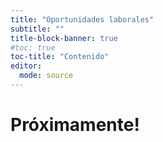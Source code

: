 ---
title: "Oportunidades laborales"
subtitle: ""
title-block-banner: true
#toc: true
toc-title: "Contenido"
editor: 
  mode: source
---

# Próximamente!